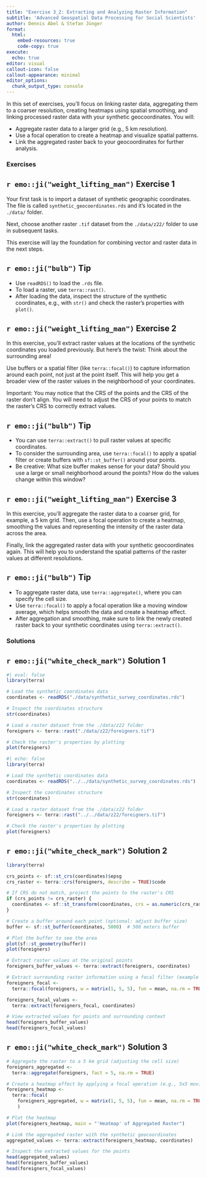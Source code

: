 ```yaml
---
title: "Exercise 3_2: Extracting and Analyzing Raster Information"
subtitle: 'Advanced Geospatial Data Processing for Social Scientists'
author: Dennis Abel & Stefan Jünger
format: 
  html:
    embed-resources: true
    code-copy: true
execute:
  echo: true
editor: visual
callout-icon: false
callout-appearance: minimal
editor_options: 
  chunk_output_type: console
---
```


In this set of exercises, you'll focus on linking raster data, aggregating them to a coarser resolution, creating heatmaps using spatial smoothing, and linking processed raster data with your synthetic geocoordinates. You will:

-   Aggregate raster data to a larger grid (e.g., 5 km resolution).
-   Use a focal operation to create a heatmap and visualize spatial patterns.
-   Link the aggregated raster back to your geocoordinates for further analysis.

### Exercises

::: callout-note
## `r emo::ji("weight_lifting_man")` Exercise 1

Your first task is to import a dataset of synthetic geographic coordinates. The file is called `synthetic_geocoordinates.rds` and it’s located in the `./data/` folder.

Next, choose another raster `.tif` dataset from the `./data/z22/` folder to use in subsequent tasks.

This exercise will lay the foundation for combining vector and raster data in the next steps.
:::

::: {.callout-caution collapse="true"}
## `r emo::ji("bulb")` Tip

-   Use `readRDS()` to load the `.rds` file.
-   To load a raster, use `terra::rast()`.
-   After loading the data, inspect the structure of the synthetic coordinates, e.g., with `str()` and check the raster’s properties with `plot()`.
:::

::: callout-note
## `r emo::ji("weight_lifting_man")` Exercise 2

In this exercise, you’ll extract raster values at the locations of the synthetic coordinates you loaded previously. But here’s the twist: Think about the surrounding area!

Use buffers or a spatial filter (like `terra::focal()`) to capture information around each point, not just at the point itself. This will help you get a broader view of the raster values in the neighborhood of your coordinates.

Important: You may notice that the CRS of the points and the CRS of the raster don’t align. You will need to adjust the CRS of your points to match the raster's CRS to correctly extract values.
:::

::: {.callout-caution collapse="true"}
## `r emo::ji("bulb")` Tip

-   You can use `terra::extract()` to pull raster values at specific coordinates.
-   To consider the surrounding area, use `terra::focal()` to apply a spatial filter or create buffers with `sf::st_buffer()` around your points.
-   Be creative: What size buffer makes sense for your data? Should you use a large or small neighborhood around the points? How do the values change within this window?
:::

::: callout-note
## `r emo::ji("weight_lifting_man")` Exercise 3

In this exercise, you’ll aggregate the raster data to a coarser grid, for example, a 5 km grid. Then, use a focal operation to create a heatmap, smoothing the values and representing the intensity of the raster data across the area.

Finally, link the aggregated raster data with your synthetic geocoordinates again. This will help you to understand the spatial patterns of the raster values at different resolutions.
:::

::: {.callout-caution collapse="true"}
## `r emo::ji("bulb")` Tip

-   To aggregate raster data, use `terra::aggregate()`, where you can specify the cell size.
-   Use `terra::focal()` to apply a focal operation like a moving window average, which helps smooth the data and create a heatmap effect.
-   After aggregation and smoothing, make sure to link the newly created raster back to your synthetic coordinates using `terra::extract()`.
:::

### Solutions

::: {.callout-tip collapse="true"}
## `r emo::ji("white_check_mark")` Solution 1
```r
#| eval: false
library(terra)

# Load the synthetic coordinates data
coordinates <- readRDS("./data/synthetic_survey_coordinates.rds")

# Inspect the coordinates structure
str(coordinates)

# Load a raster dataset from the ./data/z22 folder
foreigners <- terra::rast("./data/z22/foreigners.tif") 

# Check the raster's properties by plotting
plot(foreigners)
```

```r
#| echo: false
library(terra)

# Load the synthetic coordinates data
coordinates <- readRDS("../../data/synthetic_survey_coordinates.rds")

# Inspect the coordinates structure
str(coordinates)

# Load a raster dataset from the ./data/z22 folder
foreigners <- terra::rast("../../data/z22/foreigners.tif") 

# Check the raster's properties by plotting
plot(foreigners)
```
:::

::: {.callout-tip collapse="true"}
## `r emo::ji("white_check_mark")` Solution 2

```r
library(terra)

crs_points <- sf::st_crs(coordinates)$epsg
crs_raster <- terra::crs(foreigners, describe = TRUE)$code

# If CRS do not match, project the points to the raster's CRS
if (crs_points != crs_raster) {
  coordinates <- sf::st_transform(coordinates, crs = as.numeric(crs_raster))
}

# Create a buffer around each point (optional: adjust buffer size)
buffer <- sf::st_buffer(coordinates, 5000)  # 500 meters buffer

# Plot the buffer to see the area
plot(sf::st_geometry(buffer))
plot(foreigners)

# Extract raster values at the original points
foreigners_buffer_values <- terra::extract(foreigners, coordinates)

# Extract surrounding raster information using a focal filter (example with a 3x3 window)
foreigners_focal <- 
  terra::focal(foreigners, w = matrix(1, 5, 5), fun = mean, na.rm = TRUE)

foreigners_focal_values <- 
  terra::extract(foreigners_focal, coordinates)

# View extracted values for points and surrounding context
head(foreigners_buffer_values)
head(foreigners_focal_values)
```
:::

::: {.callout-tip collapse="true"}
## `r emo::ji("white_check_mark")` Solution 3

```r
# Aggregate the raster to a 5 km grid (adjusting the cell size)
foreigners_aggregated <- 
  terra::aggregate(foreigners, fact = 5, na.rm = TRUE)

# Create a heatmap effect by applying a focal operation (e.g., 5x5 moving average)
foreigners_heatmap <- 
  terra::focal(
    foreigners_aggregated, w = matrix(1, 5, 5), fun = mean, na.rm = TRUE
    )

# Plot the heatmap
plot(foreigners_heatmap, main = "'Heatmap' of Aggregated Raster")

# Link the aggregated raster with the synthetic geocoordinates
aggregated_values <- terra::extract(foreigners_heatmap, coordinates)

# Inspect the extracted values for the points
head(aggregated_values)
head(foreigners_buffer_values)
head(foreigners_focal_values)
```
:::
